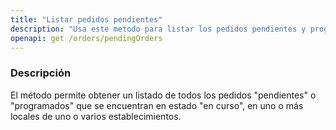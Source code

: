 ```yaml
---
title: "Listar pedidos pendientes"
description: "Usa este metodo para listar los pedidos pendientes y programados de los locales"
openapi: get /orders/pendingOrders
---
```


### Descripción

El método permite obtener un listado de todos los pedidos "pendientes" o "programados" que se encuentran en estado "en curso", en uno o más locales de uno o varios establecimientos.